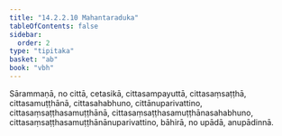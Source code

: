 ```yaml
---
title: "14.2.2.10 Mahantaraduka"
tableOfContents: false
sidebar:
  order: 2
type: "tipitaka"
basket: "ab"
book: "vbh"
---
```



<DynamicBreadcrumb />

<Paragraph number="2114" book="vbh">
Sārammaṇā, no cittā, cetasikā, cittasampayuttā, cittasaṃsaṭṭhā, cittasamuṭṭhānā, cittasahabhuno, cittānuparivattino, cittasaṃsaṭṭhasamuṭṭhānā, cittasaṃsaṭṭhasamuṭṭhānasahabhuno, cittasaṃsaṭṭhasamuṭṭhānānuparivattino, bāhirā, no upādā, anupādinnā.
</Paragraph>